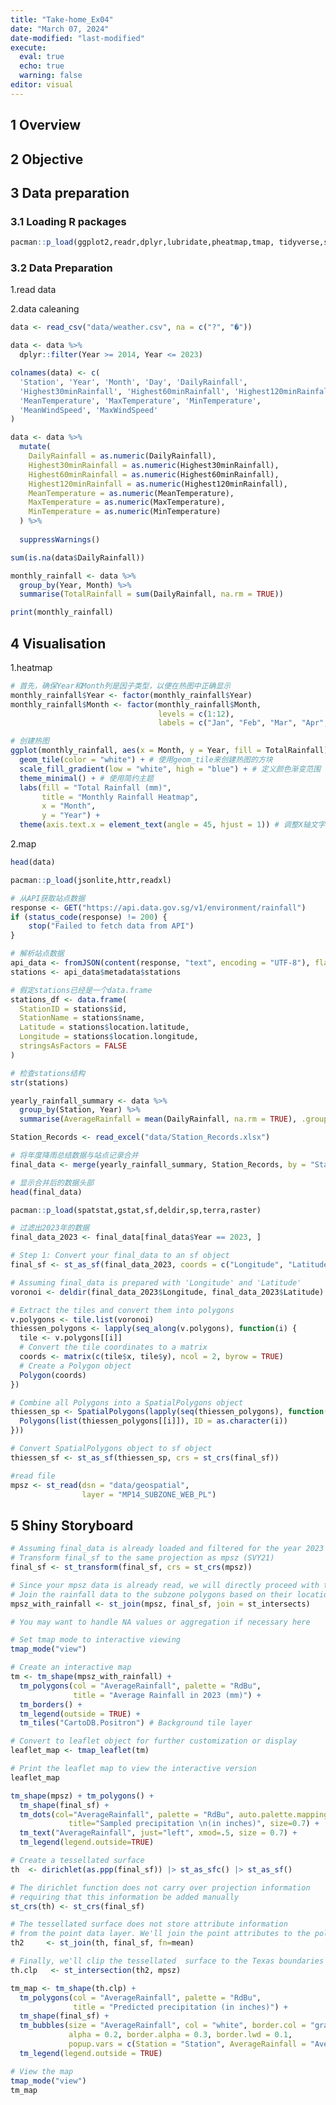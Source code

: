 ```yaml
---
title: "Take-home_Ex04"
date: "March 07, 2024"
date-modified: "last-modified"
execute: 
  eval: true
  echo: true
  warning: false
editor: visual
---
```


## 1 Overview

## 2 Objective

## 3 Data preparation

### 3.1 Loading R packages

```r
pacman::p_load(ggplot2,readr,dplyr,lubridate,pheatmap,tmap, tidyverse,sf)
```

### 3.2 Data Preparation

1.read data

2.data caleaning

```r
data <- read_csv("data/weather.csv", na = c("?", "�"))

data <- data %>%
  dplyr::filter(Year >= 2014, Year <= 2023)

colnames(data) <- c(
  'Station', 'Year', 'Month', 'Day', 'DailyRainfall',
  'Highest30minRainfall', 'Highest60minRainfall', 'Highest120minRainfall',
  'MeanTemperature', 'MaxTemperature', 'MinTemperature',
  'MeanWindSpeed', 'MaxWindSpeed'
)

data <- data %>%
  mutate(
    DailyRainfall = as.numeric(DailyRainfall),
    Highest30minRainfall = as.numeric(Highest30minRainfall),
    Highest60minRainfall = as.numeric(Highest60minRainfall),
    Highest120minRainfall = as.numeric(Highest120minRainfall),
    MeanTemperature = as.numeric(MeanTemperature),
    MaxTemperature = as.numeric(MaxTemperature),
    MinTemperature = as.numeric(MinTemperature)
  ) %>%
  
  suppressWarnings()

sum(is.na(data$DailyRainfall))

monthly_rainfall <- data %>%
  group_by(Year, Month) %>%
  summarise(TotalRainfall = sum(DailyRainfall, na.rm = TRUE))

print(monthly_rainfall)

```

## 4 Visualisation

1.heatmap

```r

# 首先，确保Year和Month列是因子类型，以便在热图中正确显示
monthly_rainfall$Year <- factor(monthly_rainfall$Year)
monthly_rainfall$Month <- factor(monthly_rainfall$Month, 
                                 levels = c(1:12), 
                                 labels = c("Jan", "Feb", "Mar", "Apr", "May", "Jun", "Jul", "Aug", "Sep", "Oct", "Nov", "Dec"))

# 创建热图
ggplot(monthly_rainfall, aes(x = Month, y = Year, fill = TotalRainfall)) +
  geom_tile(color = "white") + # 使用geom_tile来创建热图的方块
  scale_fill_gradient(low = "white", high = "blue") + # 定义颜色渐变范围
  theme_minimal() + # 使用简约主题
  labs(fill = "Total Rainfall (mm)", 
       title = "Monthly Rainfall Heatmap", 
       x = "Month", 
       y = "Year") + 
  theme(axis.text.x = element_text(angle = 45, hjust = 1)) # 调整X轴文字角度，如果有需要

```

2.map

```r
head(data)
```

```r
pacman::p_load(jsonlite,httr,readxl)
```

```r
# 从API获取站点数据
response <- GET("https://api.data.gov.sg/v1/environment/rainfall")
if (status_code(response) != 200) {
    stop("Failed to fetch data from API")
}

# 解析站点数据
api_data <- fromJSON(content(response, "text", encoding = "UTF-8"), flatten = TRUE)
stations <- api_data$metadata$stations

# 假定stations已经是一个data.frame
stations_df <- data.frame(
  StationID = stations$id,
  StationName = stations$name,
  Latitude = stations$location.latitude,
  Longitude = stations$location.longitude,
  stringsAsFactors = FALSE
)
```

```r
# 检查stations结构
str(stations)
```

```r

yearly_rainfall_summary <- data %>%
  group_by(Station, Year) %>%
  summarise(AverageRainfall = mean(DailyRainfall, na.rm = TRUE), .groups = 'drop')

Station_Records <- read_excel("data/Station_Records.xlsx")

# 将年度降雨总结数据与站点记录合并
final_data <- merge(yearly_rainfall_summary, Station_Records, by = "Station", all = TRUE)

# 显示合并后的数据头部
head(final_data)

```

```r
pacman::p_load(spatstat,gstat,sf,deldir,sp,terra,raster)
```

```r

# 过滤出2023年的数据
final_data_2023 <- final_data[final_data$Year == 2023, ]

# Step 1: Convert your final_data to an sf object
final_sf <- st_as_sf(final_data_2023, coords = c("Longitude", "Latitude"), crs = 4326)

# Assuming final_data is prepared with 'Longitude' and 'Latitude'
voronoi <- deldir(final_data_2023$Longitude, final_data_2023$Latitude)

# Extract the tiles and convert them into polygons
v.polygons <- tile.list(voronoi)
thiessen_polygons <- lapply(seq_along(v.polygons), function(i) {
  tile <- v.polygons[[i]]
  # Convert the tile coordinates to a matrix
  coords <- matrix(c(tile$x, tile$y), ncol = 2, byrow = TRUE)
  # Create a Polygon object
  Polygon(coords)
})

# Combine all Polygons into a SpatialPolygons object
thiessen_sp <- SpatialPolygons(lapply(seq(thiessen_polygons), function(i) {
  Polygons(list(thiessen_polygons[[i]]), ID = as.character(i))
}))

# Convert SpatialPolygons object to sf object
thiessen_sf <- st_as_sf(thiessen_sp, crs = st_crs(final_sf))
```

```r
#read file
mpsz <- st_read(dsn = "data/geospatial", 
                layer = "MP14_SUBZONE_WEB_PL")
```

## 5 Shiny Storyboard

```r
# Assuming final_data is already loaded and filtered for the year 2023
# Transform final_sf to the same projection as mpsz (SVY21)
final_sf <- st_transform(final_sf, crs = st_crs(mpsz))

# Since your mpsz data is already read, we will directly proceed with the spatial join
# Join the rainfall data to the subzone polygons based on their location
mpsz_with_rainfall <- st_join(mpsz, final_sf, join = st_intersects)

# You may want to handle NA values or aggregation if necessary here

# Set tmap mode to interactive viewing
tmap_mode("view")

# Create an interactive map
tm <- tm_shape(mpsz_with_rainfall) + 
  tm_polygons(col = "AverageRainfall", palette = "RdBu",
              title = "Average Rainfall in 2023 (mm)") +
  tm_borders() +
  tm_legend(outside = TRUE) +
  tm_tiles("CartoDB.Positron") # Background tile layer

# Convert to leaflet object for further customization or display
leaflet_map <- tmap_leaflet(tm)

# Print the leaflet map to view the interactive version
leaflet_map
```

```r
tm_shape(mpsz) + tm_polygons() +
  tm_shape(final_sf) +
  tm_dots(col="AverageRainfall", palette = "RdBu", auto.palette.mapping = FALSE,
             title="Sampled precipitation \n(in inches)", size=0.7) +
  tm_text("AverageRainfall", just="left", xmod=.5, size = 0.7) +
  tm_legend(legend.outside=TRUE)
```

```r

# Create a tessellated surface
th  <- dirichlet(as.ppp(final_sf)) |> st_as_sfc() |> st_as_sf()

# The dirichlet function does not carry over projection information
# requiring that this information be added manually
st_crs(th) <- st_crs(final_sf)

# The tessellated surface does not store attribute information
# from the point data layer. We'll join the point attributes to the polygons
th2     <- st_join(th, final_sf, fn=mean)

# Finally, we'll clip the tessellated  surface to the Texas boundaries
th.clp   <- st_intersection(th2, mpsz)
```

```r
tm_map <- tm_shape(th.clp) +
  tm_polygons(col = "AverageRainfall", palette = "RdBu",
              title = "Predicted precipitation (in inches)") +
  tm_shape(final_sf) +
  tm_bubbles(size = "AverageRainfall", col = "white", border.col = "gray", 
             alpha = 0.2, border.alpha = 0.3, border.lwd = 0.1, 
             popup.vars = c(Station = "Station", AverageRainfall = "AverageRainfall")) +
  tm_legend(legend.outside = TRUE)

# View the map
tmap_mode("view")
tm_map
```
